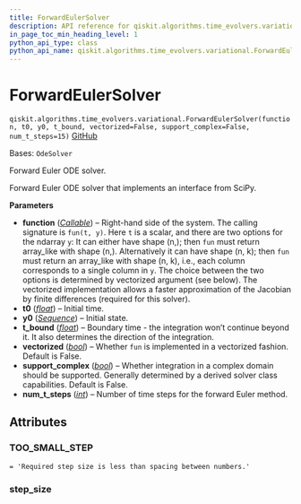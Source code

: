 ```yaml
---
title: ForwardEulerSolver
description: API reference for qiskit.algorithms.time_evolvers.variational.ForwardEulerSolver
in_page_toc_min_heading_level: 1
python_api_type: class
python_api_name: qiskit.algorithms.time_evolvers.variational.ForwardEulerSolver
---
```


# ForwardEulerSolver

<span id="qiskit.algorithms.time_evolvers.variational.ForwardEulerSolver" />

`qiskit.algorithms.time_evolvers.variational.ForwardEulerSolver(function, t0, y0, t_bound, vectorized=False, support_complex=False, num_t_steps=15)` [GitHub](https://github.com/qiskit/qiskit/tree/stable/0.25/qiskit/algorithms/time_evolvers/variational/solvers/ode/forward_euler_solver.py "view source code")

Bases: `OdeSolver`

Forward Euler ODE solver.

Forward Euler ODE solver that implements an interface from SciPy.

**Parameters**

*   **function** ([*Callable*](https://docs.python.org/3/library/collections.abc.html#collections.abc.Callable "(in Python v3.12)")) – Right-hand side of the system. The calling signature is `fun(t, y)`. Here `t` is a scalar, and there are two options for the ndarray `y`: It can either have shape (n,); then `fun` must return array\_like with shape (n,). Alternatively it can have shape (n, k); then `fun` must return an array\_like with shape (n, k), i.e., each column corresponds to a single column in `y`. The choice between the two options is determined by vectorized argument (see below). The vectorized implementation allows a faster approximation of the Jacobian by finite differences (required for this solver).
*   **t0** ([*float*](https://docs.python.org/3/library/functions.html#float "(in Python v3.12)")) – Initial time.
*   **y0** ([*Sequence*](https://docs.python.org/3/library/collections.abc.html#collections.abc.Sequence "(in Python v3.12)")) – Initial state.
*   **t\_bound** ([*float*](https://docs.python.org/3/library/functions.html#float "(in Python v3.12)")) – Boundary time - the integration won’t continue beyond it. It also determines the direction of the integration.
*   **vectorized** ([*bool*](https://docs.python.org/3/library/functions.html#bool "(in Python v3.12)")) – Whether `fun` is implemented in a vectorized fashion. Default is False.
*   **support\_complex** ([*bool*](https://docs.python.org/3/library/functions.html#bool "(in Python v3.12)")) – Whether integration in a complex domain should be supported. Generally determined by a derived solver class capabilities. Default is False.
*   **num\_t\_steps** ([*int*](https://docs.python.org/3/library/functions.html#int "(in Python v3.12)")) – Number of time steps for the forward Euler method.

## Attributes

<span id="qiskit.algorithms.time_evolvers.variational.ForwardEulerSolver.TOO_SMALL_STEP" />

### TOO\_SMALL\_STEP

`= 'Required step size is less than spacing between numbers.'`

<span id="qiskit.algorithms.time_evolvers.variational.ForwardEulerSolver.step_size" />

### step\_size

